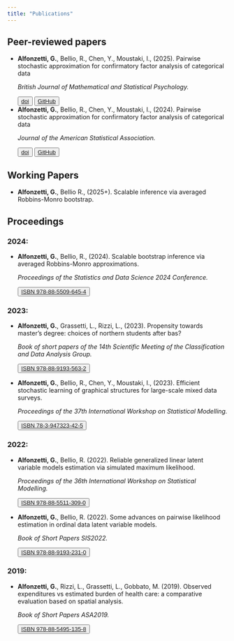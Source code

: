 ```yaml
---
title: "Publications"
---
```

## Peer-reviewed papers
- **Alfonzetti, G.**, Bellio, R., Chen, Y., Moustaki, I., (2025). Pairwise stochastic approximation for confirmatory factor analysis of categorical data <p class="text-primary">*British Journal of Mathematical and Statistical Psychology.*<p> <p><div>
<button type="button" class="btn btn-outline-primary">[doi](https://doi.org/10.1111/bmsp.12347)</button>  
<button type="button" class="btn btn-outline-primary">[GitHub](https://github.com/giuseppealfonzetti/experimentsSTOPLFA/tree/main)</button>
</div>

- **Alfonzetti, G.**, Bellio, R., Chen, Y., Moustaki, I., (2024). Pairwise stochastic approximation for confirmatory factor analysis of categorical data <p class="text-primary">*Journal of the American Statistical Association.*<p> <p><div>
<button type="button" class="btn btn-outline-primary">[doi](https://doi.org/10.1080/01621459.2024.2436219)</button>  
<button type="button" class="btn btn-outline-primary">[GitHub](https://github.com/giuseppealfonzetti/experiments_stoCL/tree/main)</button>
</div>

## Working Papers
- **Alfonzetti, G.**, Bellio R., (2025+). Scalable inference via averaged Robbins-Monro
bootstrap. 

## Proceedings
### 2024:
- **Alfonzetti, G.**, Bellio, R., (2024). Scalable bootstrap inference via averaged Robbins-Monro approximations. <p class="text-primary">*Proceedings of the Statistics and Data Science 2024 Conference.*<p><button type="button" class="btn btn-outline-primary">[ISBN 978-88-5509-645-4](https://unipapress.com/book/proceedings-of-the-statistics-and-data-science-2024-conference/)</button>

### 2023:
- **Alfonzetti, G.**, Grassetti, L., Rizzi, L., (2023). Propensity towards master's degree: choices of northern students after bas? <p class="text-primary">*Book of short papers of the 14th Scientific Meeting of the Classification and Data Analysis Group.*<p><button type="button" class="btn btn-outline-primary">[ISBN 978-88-9193-563-2](https://air.uniud.it/handle/11390/1262890)</button>

- **Alfonzetti, G.**, Bellio, R., Chen, Y., Moustaki, I., (2023). Efficient stochastic learning of graphical structures for large-scale mixed data surveys. <p class="text-primary">*Proceedings of the 37th International Workshop on Statistical Modelling.*<p>
<button type="button" class="btn btn-outline-primary">[ISBN 78-3-947323-42-5](https://iwsm2023.statistik.tu-dortmund.de/storages/iwsm2023-statistik/r/dokumente/IWSM_2023_Conference_Proceedings.pdf)</button>

### 2022:
- **Alfonzetti, G.**, Bellio, R. (2022). Reliable generalized linear latent variable models estimation via simulated maximum likelihood. <p class="text-primary">*Proceedings of the 36th International Workshop on Statistical Modelling.*<p>
<button type="button" class="btn btn-outline-primary">[ISBN 978-88-5511-309-0](https://www.openstarts.units.it/handle/10077/33740)</button>

- **Alfonzetti, G.**, Bellio, R. (2022). Some advances on pairwise likelihood estimation in ordinal data latent variable models. <p class="text-primary">*Book of Short Papers SIS2022.*<p>
<button type="button" class="btn btn-outline-primary">[ISBN  978-88-9193-231-0](https://it.pearson.com/docenti/universita/partnership/sis.html)</button>

### 2019:
- **Alfonzetti, G.**, Rizzi, L., Grassetti, L., Gobbato, M. (2019). Observed expenditures vs estimated burden of health care: a comparative evaluation based on spatial analysis. <p class="text-primary">*Book of Short Papers ASA2019.*<p>
<button type="button" class="btn btn-outline-primary">[ISBN  978-88-5495-135-8](https://air.uniud.it/handle/11390/1168519?mode=complete)</button>
